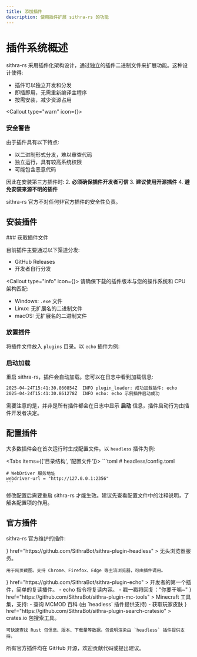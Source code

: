 ```yaml
---
title: 添加插件
description: 使用插件扩展 sithra-rs 的功能
---
```



# 插件系统概述

sithra-rs 采用插件化架构设计，通过独立的插件二进制文件来扩展功能。这种设计使得:

- <div className="flex items-center gap-2"><Package className="w-4 h-4" /> 插件可以独立开发和分发</div>
- <div className="flex items-center gap-2"><Plug className="w-4 h-4" /> 即插即用，无需重新编译主程序</div>
- <div className="flex items-center gap-2"><Wrench className="w-4 h-4" /> 按需安装，减少资源占用</div>

<Callout type="warn" icon={<Shield />}>
  ### 安全警告

  由于插件具有以下特点:
  - 以二进制形式分发，难以审查代码
  - 独立运行，具有较高系统权限
  - 可能包含恶意代码

  因此在安装第三方插件时:
  2. **必须确保插件开发者可信**
  3. **建议使用开源插件**
  4. **避免安装来源不明的插件**

  sithra-rs 官方不对任何非官方插件的安全性负责。
</Callout>

## 安装插件

<Steps>
### 获取插件文件

目前插件主要通过以下渠道分发:
- GitHub Releases
- 开发者自行分发

<Callout type="info" icon={<Settings />}>
  请确保下载的插件版本与您的操作系统和 CPU 架构匹配:
  - Windows: `.exe` 文件
  - Linux: 无扩展名的二进制文件
  - macOS: 无扩展名的二进制文件
</Callout>

### 放置插件

将插件文件放入 `plugins` 目录。以 `echo` 插件为例:

<Files>
  <Folder name="sithra-rs" defaultOpen>
    <Folder name="plugins" defaultOpen>
      <File name="echo.exe" />
    </Folder>
    <File name="config.toml" />
    <File name="sithra-rs.exe" />
  </Folder>
</Files>

### 启动加载

重启 sithra-rs，插件会自动加载。您可以在日志中看到加载信息:

```bash
2025-04-24T15:41:30.860854Z  INFO plugin_loader: 成功加载插件: echo
2025-04-24T15:41:30.861278Z  INFO echo: echo 示例插件启动成功
```

需要注意的是，并非是所有插件都会在日志中显示 **启动** 信息，插件启动行为由插件开发者决定。

</Steps>

## 配置插件

大多数插件会在首次运行时生成配置文件。以 `headless` 插件为例:

<Tabs items={['目录结构', '配置文件']}>
  <Tab>
    <Files>
      <Folder name="sithra-rs" defaultOpen>
        <Folder name="headless" defaultOpen>
          <File name="config.toml" />
        </Folder>
        <Folder name="plugins">
          <File name="headless.exe" />
        </Folder>
        <File name="config.toml" />
        <File name="sithra-rs.exe" />
      </Folder>
    </Files>
  </Tab>
  <Tab>
    ```toml
    # headless/config.toml
    
    # WebDriver 服务地址
    webdriver-url = "http://127.0.0.1:2356"
    ```
  </Tab>
</Tabs>

<Callout type="info">
  修改配置后需要重启 sithra-rs 才能生效。建议先查看配置文件中的注释说明，了解各配置项的作用。
</Callout>

## 官方插件

sithra-rs 官方维护的插件:

<Cards>
  <Card 
    title="headless" 
    icon={<Compass />}
    href="https://github.com/SithraBot/sithra-plugin-headless"
  >
    无头浏览器服务。
    
    用于网页截图。支持 Chrome、Firefox、Edge 等主流浏览器，可由插件调用。
  </Card>
  <Card 
    title="echo" 
    icon={<MessageCircle />}
    href="https://github.com/SithraBot/sithra-plugin-echo"
  >
    开发者的第一个插件，简单的复读插件。
    - echo 指令将复读内容。
    - 戳一戳将回复："你要干嘛~"
  </Card>
  <Card 
    title="mc-tools" 
    icon={<Pickaxe />}
    href="https://github.com/SithraBot/sithra-plugin-mc-tools"
  >
    Minecraft 工具集，支持:
    - 查询 MCMOD 百科 (由 `headless` 插件提供支持)
    - 获取玩家皮肤
  </Card>
  <Card 
    title="search-cratesio" 
    icon={<Search />}
    href="https://github.com/SithraBot/sithra-plugin-search-cratesio"
  >
    crates.io 包搜索工具。
    
    可快速查找 Rust 包信息、版本、下载量等数据。包说明渲染由 `headless` 插件提供支持。
  </Card>
</Cards>

<Callout>
  所有官方插件均在 GitHub 开源，欢迎贡献代码或提出建议。
</Callout>

